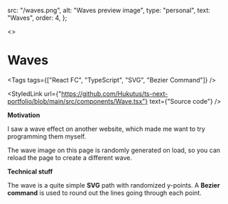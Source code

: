 
  src: "/waves.png",
  alt: "Waves preview image",
  type: "personal",
  text: "Waves",
  order: 4,
};

<>
  <div className={"header-container"}>
    <Wave
      viewBox={{ width: 1500, height: 500 }}
      height="100%"
      width="100%"
      waves={5}
    />
    <h1>Waves</h1>
  </div>
  <style jsx>{`
    .header-container {
      position: relative;
      display: flex;
      border-radius: 0.25em;
      overflow: hidden;
      box-shadow: 0 0.1em 0.2em rgba(0,0,0,0.3);
    }
    h1 {
      text-shadow: 2px 2px 5px black;
      color: white;
      position: absolute;
      top: 0;
      left: 0;
      padding-bottom: 0.5em;
      padding-left: 0.5em;
      margin: 0;
      width: 100%;
      height: 100%;
      display: flex;
      justify-content: start;
      align-items: flex-end;
      background: rgba(0,0,0,0.1);
      pointer-events: none;
    }
  `}</style>
</>

<Tags
  tags={["React FC", "TypeScript", "SVG", "Bezier Command"]}
/>

<StyledLink
  url={"https://github.com/Hukutus/ts-next-portfolio/blob/main/src/components/Wave.tsx"}
  text={"Source code"}
/>

**Motivation**

I saw a wave effect on another website, which made me want to try programming them myself.

The wave image on this page is randomly generated on load, so you can reload the page to create a different wave.

**Technical stuff**

The wave is a quite simple **SVG** path with randomized y-points. A **Bezier command** is used to round out the lines going through each point.

